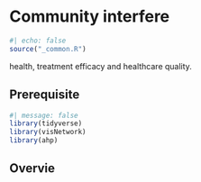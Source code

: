 # Community interfere

```r
#| echo: false
source("_common.R")
```

health, treatment efficacy and healthcare quality.

## Prerequisite

```r
#| message: false
library(tidyverse)
library(visNetwork)
library(ahp)
```

## Overvie
